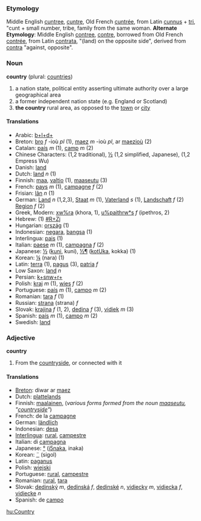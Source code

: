 ===Etymology===

Middle English [[cuntree]], [[cuntre]], Old French [[cuntrée]], from Latin [[cunnus]] + [[tri]], "cunt + small number, tribe, family from the same woman. 
'''Alternate Etymology''': Middle English [[contree]], [[contre]], borrowed from Old French [[contrée]], from Latin [[contrata]], "(land) on the opposite side", derived from [[contra]] "against, opposite".

===Noun===
'''country''' (plural: [[countries]])

#a nation state, political entity asserting ultimate authority over a large geographical area
#a former independent nation state (e.g. England or Scotland)
#'''the country''' rural area, as opposed to the [[town]] or [[city]]

====Translations====
*Arabic: [[b+l+d+]]
*Breton: [[bro]] ''f'' -ioù ''pl'' (1), [[maez]] ''m'' -ioù ''pl'', ar [[maezioù]] (2)
*Catalan: [[país]] ''m'' (1), [[camp]] ''m'' (2)
*Chinese Characters: [[]] (1,2 traditional), [[½]] (1,2 simplified, Japanese), [[]] (1,2 Empress Wu)
*Danish: [[land]]
*Dutch: [[land]] ''n'' (1)
*Finnish: [[maa]], [[valtio]] (1), [[maaseutu]] (3)
*French: [[pays]] ''m'' (1), [[campagne]] ''f'' (2)
*Frisian: [[lân]] ''n'' (1)
*German: [[Land]] ''n'' (1,2,3), [[Staat]] ''m'' (1), [[Vaterland]] ''s'' (1), [[Landschaft]] ''f'' (2) [[Region]] ''f'' (2)
*Greek, Modern: [[xw%ra]] (khora, 1), [[u%paithrw*s]] ''f'' (ipethros, 2)
*Hebrew: (1) [[#R+Zj]]
*Hungarian: [[ország]] (1)
*Indonesian: [[negara]], [[bangsa]] (1)
*Interlingua: [[pais]] (1)
*Italian: [[paese]] ''m'' (1), [[campagna]] ''f'' (2)
*Japanese: [[½]] ([[kuni]], kuni), [[½¶]] ([[kotUka]], kokka) (1)
*Korean: [[¼]] (nara) (1)
*Latin: [[terra]] (1), [[pagus]] (3), [[patria]] ''f''
*Low Saxon: [[land]] ''n''
*Persian: [[k+snw+r+]]
*Polish: [[kraj]] ''m'' (1), [[wies]] ''f'' (2)
*Portuguese: [[país]] ''m'' (1), [[campo]] ''m'' (2)
*Romanian: [[tara]] ''f'' (1)
*Russian: [[strana]] (strana) ''f''
*Slovak: [[krajina#Slovak|krajina]] ''f'' (1, 2), [[dedina#Slovak|dedina]] ''f'' (3), [[vidiek#Slovak|vidiek]] ''m'' (3)
*Spanish: [[país]] ''m'' (1), [[campo]] ''m'' (2)
*Swedish: [[land]]

===Adjective===
'''country'''

#From the [[countryside]], or connected with it

====Translations====

*[[Breton]]: diwar ar [[maez]]
*Dutch: [[plattelands]]
*Finnish: [[maalainen]], (''various forms formed from the noun [[maaseutu]], "[[countryside]]"'')
*French: de la [[campagne]]
*German: [[ländlich]]
*Indonesian: [[desa]]
*[[Interlingua]]: [[rural]], [[campestre]]
*Italian: di [[campagna]]
*Japanese: [[°]] ([[i5naka]], inaka)
*Korean: [[¨]] (sigol)
*Latin: [[paganus]]
*Polish: [[wiejski]]
*Portuguese: [[rural]], [[campestre]]
*Romanian: [[rural]], [[tara]]
*Slovak: [[dedinský]] ''m'', [[dedinská]] ''f'', [[dedinské]] ''n'', [[vidiecky]] ''m'', [[vidiecka]] ''f'', [[vidiecke]] ''n''
*Spanish: de [[campo]]

[[hu:Country]]